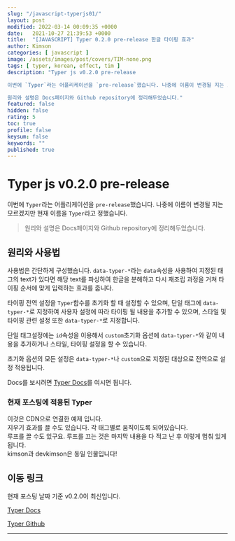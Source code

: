 ```yaml
---
slug: "/javascript-typerjs01/"
layout: post
modified: 2022-03-14 00:09:35 +0000
date:   2021-10-27 21:39:53 +0000
title:  "[JAVASCRIPT] Typer 0.2.0 pre-release 한글 타이핑 효과"
author: Kimson
categories: [ javascript ]
image: /assets/images/post/covers/TIM-none.png
tags: [ typer, korean, effect, tim ]
description: "Typer js v0.2.0 pre-release

이번에 `Typer`라는 어플리케이션을 `pre-release`했습니다. 나중에 이름이 변경될 지는 모르겠지만 현재 이름을 `Typer`라고 정했습니다.

원리와 설명은 Docs페이지와 Github repository에 정리해두었습니다."
featured: false
hidden: false
rating: 5
toc: true
profile: false
keysum: false
keywords: ""
published: true
---
```


# Typer js v0.2.0 pre-release

이번에 `Typer`라는 어플리케이션을 `pre-release`했습니다. 나중에 이름이 변경될 지는 모르겠지만 현재 이름을 `Typer`라고 정했습니다.

> 원리와 설명은 Docs페이지와 Github repository에 정리해두었습니다.

## 원리와 사용법

사용법은 간단하게 구성했습니다. `data-typer-*`라는 `data`속성을 사용하여 지정된 태그의 text가 있다면 해당 text를 파싱하여 한글을 분해하고 다시 재조립 과정을 거쳐 타이핑 순서에 맞게 입력하는 효과를 줍니다.

타이핑 전역 설정을 `Typer`함수를 초기화 할 때 설정할 수 있으며, 단일 태그에 `data-typer-*`로 지정하여 사용자 설정에 따라 타이핑 될 내용을 추가할 수 있으며, 스타일 및 타이핑 관련 설정 또한 `data-typer-*`로 지정합니다.

단일 태그설정에는 `id`속성을 이용해서 `custom`초기화 옵션에 `data-typer-*`와 같이 내용을 추가하거나 스타일, 타이핑 설정을 할 수 있습니다.

초기화 옵션의 모든 설정은 `data-typer-*`나 `custom`으로 지정된 대상으로 전역으로 설정 적용됩니다.

Docs를 보시려면 [Typer Docs](https://kkn1125.github.io/type/)를 여시면 됩니다.

### 현재 포스팅에 적용된 Typer

<div data-typer-name="test1" data-typer-loop="true" data-typer-erase-mode="true">
    이것은 CDN으로 연결한 예제 입니다.
</div>

<div data-typer-name="test2" data-typer-speed="0.01" data-typer-loop="true" data-typer-erase-mode="false">
    지우기 효과를 끌 수도 있습니다. 각 태그별로 움직이도록 되어있습니다.
</div>

<div data-typer-name="test3" data-typer-loop="false" data-typer-erase-mode="false">
    루프를 끌 수도 있구요. 루프를 끄는 것은 마지막 내용을 다 적고 난 후 이렇게 멈춰 있게 됩니다.
</div>

<div data-typer-name="test4" data-typer-speed="0.05" data-typer-loop="true" data-typer-erase-speed="0.03" data-typer-erase-mode="true" data-typer-cursor-blink="horizontal">
    kimson과 devkimson은 동일 인물입니다!
</div>

## 이동 링크

현재 포스팅 날짜 기준 v0.2.0이 최신입니다.

[Typer Docs](https://kkn1125.github.io/typer/)

[Typer Github](https://github.com/kkn1125/typer)

-----